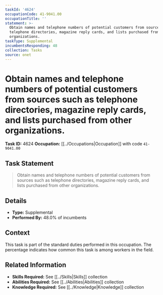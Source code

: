 ```yaml
---
taskId: '4624'
occupationCode: 41-9041.00
occupationTitle: ''
statement: >-
  Obtain names and telephone numbers of potential customers from sources such as
  telephone directories, magazine reply cards, and lists purchased from other
  organizations.
taskType: Supplemental
incumbentsResponding: 48
collection: Tasks
source: onet
---
```

# Obtain names and telephone numbers of potential customers from sources such as telephone directories, magazine reply cards, and lists purchased from other organizations.

**Task ID:** 4624
**Occupation:** [[../Occupations|Occupation]] with code `41-9041.00`

## Task Statement

> Obtain names and telephone numbers of potential customers from sources such as telephone directories, magazine reply cards, and lists purchased from other organizations.

## Details

- **Type:** Supplemental
- **Performed By:** 48.0% of incumbents

## Context

This task is part of the standard duties performed in this occupation. The percentage indicates how common this task is among workers in the field.

## Related Information

- **Skills Required:** See [[../Skills|Skills]] collection
- **Abilities Required:** See [[../Abilities|Abilities]] collection
- **Knowledge Required:** See [[../Knowledge|Knowledge]] collection
